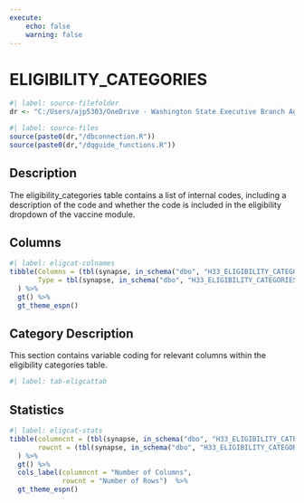 ```yaml
---
execute:
    echo: false
    warning: false
---
```


# ELIGIBILITY_CATEGORIES {.unnumbered}

```r
#| label: source-filefolder
dr <- "C:/Users/ajp5303/OneDrive - Washington State Executive Branch Agencies/source_scripts"
```

```r
#| label: source-files
source(paste0(dr,"/dbconnection.R"))
source(paste0(dr,"/dqguide_functions.R"))
```

## Description

The eligibility_categories table contains a list of internal codes, including a description of the code and whether the code is included in the eligibility dropdown of the vaccine module.

## Columns

```r
#| label: eligcat-colnames
tibble(Columns = (tbl(synapse, in_schema("dbo", "H33_ELIGIBILITY_CATEGORIES")) %>% colnames()),
       Type = tbl(synapse, in_schema("dbo", "H33_ELIGIBILITY_CATEGORIES")) %>% head(1) %>% as_tibble() %>% sapply(class)
  ) %>%
  gt() %>%
  gt_theme_espn()
```

## Category Description

This section contains variable coding for relevant columns within the eligibility categories table.

```r
#| label: tab-eligcattab

```

## Statistics

```r
#| label: eligcat-stats
tibble(columncnt = (tbl(synapse, in_schema("dbo", "H33_ELIGIBILITY_CATEGORIES")) %>% ncol()),
       rowcnt = (tbl(synapse, in_schema("dbo", "H33_ELIGIBILITY_CATEGORIES"))) %>% nrow2()
  ) %>%
  gt() %>%
  cols_label(columncnt = "Number of Columns",
             rowcnt = "Number of Rows")  %>%
  gt_theme_espn()
```
